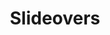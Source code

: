 ---
title: Slideovers
tabs: ['Usage', 'Style']
description: Usage instructions for the Slideover component
---